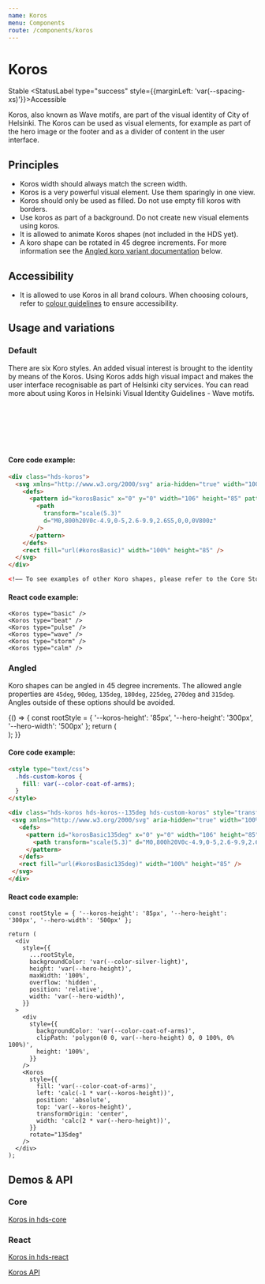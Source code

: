 ```yaml
---
name: Koros
menu: Components
route: /components/koros
---
```




# Koros

<StatusLabel type="info">Stable</StatusLabel>
<StatusLabel type="success" style={{marginLeft: 'var(--spacing-xs)'}}>Accessible</StatusLabel>

<LargeParagraph>
  Koros, also known as Wave motifs, are part of the visual identity of City of Helsinki. The Koros can be used as visual elements, for example as part of the hero image or the footer and as a divider of content in the user interface.
</LargeParagraph>

## Principles

- Koros width should always match the screen width.
- Koros is a very powerful visual element. Use them sparingly in one view.
- Koros should only be used as filled. Do not use empty fill koros with borders.
- Use koros as part of a background. Do not create new visual elements using koros.
- It is allowed to animate Koros shapes (not included in the HDS yet).
- A koro shape can be rotated in 45 degree increments. For more information see the [Angled koro variant documentation](#angled) below.

## Accessibility

- It is allowed to use Koros in all brand colours. When choosing colours, refer to [colour guidelines](/design-tokens/colour "Colour") to ensure accessibility.

## Usage and variations

### Default
<p>There are six Koro styles. An added visual interest is brought to the identity by means of the Koros. Using Koros adds high visual impact and makes the user interface recognisable as part of Helsinki city services. You can read more about using Koros in <Link href="https://brand.hel.fi/en/wave-motifs/" external>Helsinki Visual Identity Guidelines - Wave motifs</Link>.</p>

<Playground>
  <Koros type="basic" />
  <br />
  <Koros type="beat" />
  <br />
  <Koros type="pulse" />
  <br />
  <Koros type="wave" />
  <br />
  <Koros type="storm" />
  <br />
  <Koros type="calm" />
</Playground>

#### Core code example:
```html
<div class="hds-koros">
  <svg xmlns="http://www.w3.org/2000/svg" aria-hidden="true" width="100%" height="85">
    <defs>
      <pattern id="korosBasic" x="0" y="0" width="106" height="85" patternUnits="userSpaceOnUse">
        <path
          transform="scale(5.3)"
          d="M0,800h20V0c-4.9,0-5,2.6-9.9,2.6S5,0,0,0V800z"
        />
      </pattern>
    </defs>
    <rect fill="url(#korosBasic)" width="100%" height="85" />
  </svg>
</div>

<!–– To see examples of other Koro shapes, please refer to the Core Storybook ––>
```

#### React code example:
```tsx
<Koros type="basic" />
<Koros type="beat" />
<Koros type="pulse" />
<Koros type="wave" />
<Koros type="storm" />
<Koros type="calm" />
```

### Angled
Koro shapes can be angled in 45 degree increments. The allowed angle properties are `45deg`, `90deg`, `135deg`, `180deg`, `225deg`, `270deg` and `315deg`. Angles outside of these options should be avoided.

<Playground>
{() => {
  const rootStyle = { '--koros-height': '85px', '--hero-height': '300px', '--hero-width': '500px' };
  return (
    <div
      style={{
        ...rootStyle,
        backgroundColor: 'var(--color-silver-light)',
        height: 'var(--hero-height)',
        maxWidth: '100%',
        overflow: 'hidden',
        position: 'relative',
        width: 'var(--hero-width)',
      }}
    >
      <div
        style={{
          backgroundColor: 'var(--color-coat-of-arms)',
          clipPath: 'polygon(0 0, var(--hero-height) 0, 0 100%, 0% 100%)',
          height: '100%',
        }}
      />
      <Koros
        style={{
          fill: 'var(--color-coat-of-arms)',
          left: 'calc(-1 * var(--koros-height))',
          position: 'absolute',
          top: 'var(--koros-height)',
          transformOrigin: 'center',
          width: 'calc(2 * var(--hero-height))',
        }}
        rotate="135deg"
      />
    </div>
  );
}}
</Playground>

#### Core code example:
```html
<style type="text/css">
  .hds-custom-koros {
    fill: var(--color-coat-of-arms);
  }
</style>

<div class="hds-koros hds-koros--135deg hds-custom-koros" style="transform-origin: left; position: absolute; left: calc((100% / 1.4) + 43px);">
 <svg xmlns="http://www.w3.org/2000/svg" aria-hidden="true" width="100%" height="85">
   <defs>
     <pattern id="korosBasic135deg" x="0" y="0" width="106" height="85" patternUnits="userSpaceOnUse">
       <path transform="scale(5.3)" d="M0,800h20V0c-4.9,0-5,2.6-9.9,2.6S5,0,0,0V800z" />
     </pattern>
   </defs>
   <rect fill="url(#korosBasic135deg)" width="100%" height="85" />
 </svg>
</div>
```

#### React code example:
```tsx
const rootStyle = { '--koros-height': '85px', '--hero-height': '300px', '--hero-width': '500px' };

return (
  <div
    style={{
      ...rootStyle,
      backgroundColor: 'var(--color-silver-light)',
      height: 'var(--hero-height)',
      maxWidth: '100%',
      overflow: 'hidden',
      position: 'relative',
      width: 'var(--hero-width)',
    }}
  >
    <div
      style={{
        backgroundColor: 'var(--color-coat-of-arms)',
        clipPath: 'polygon(0 0, var(--hero-height) 0, 0 100%, 0% 100%)',
        height: '100%',
      }}
    />
    <Koros
      style={{
        fill: 'var(--color-coat-of-arms)',
        left: 'calc(-1 * var(--koros-height))',
        position: 'absolute',
        top: 'var(--koros-height)',
        transformOrigin: 'center',
        width: 'calc(2 * var(--hero-height))',
      }}
      rotate="135deg"
    />
  </div>
);
```

## Demos & API

### Core

[Koros in hds-core](/storybook/core/?path=/story/components-koros--basic)

### React

[Koros in hds-react](/storybook/react/?path=/docs/components-koros--basic)

[Koros API](/storybook/react/?path=/docs/components-koros--basic)

